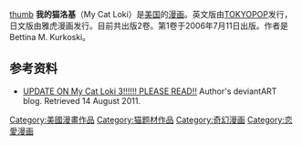 [[file:My_Cat_Loki_v1.jpg|thumb]]
'''我的猫洛基'''（My Cat Loki）是[[美国|美国]]的[[漫画|漫画]]。英文版由[[TOKYOPOP|TOKYOPOP]]发行，日文版由雅虎漫画发行。目前共出版2卷。第1卷于2006年7月11日出版。作者是Bettina M. Kurkoski。

== 参考资料 ==
* [http://dreamworldstudio.deviantart.com/journal/18827996/ UPDATE ON My Cat Loki 3!!!!!! PLEASE READ!!] {{Wayback|url=http://dreamworldstudio.deviantart.com/journal/18827996/ |date=20091020234623 }} Author's deviantART blog. Retrieved 14 August 2011.

{{DEFAULTSORT:My Cat Loki}}
[[Category:美國漫畫作品|Category:美國漫畫作品]]
[[Category:猫题材作品|Category:猫题材作品]]
[[Category:奇幻漫画|Category:奇幻漫画]]
[[Category:恋愛漫画|Category:恋愛漫画]]